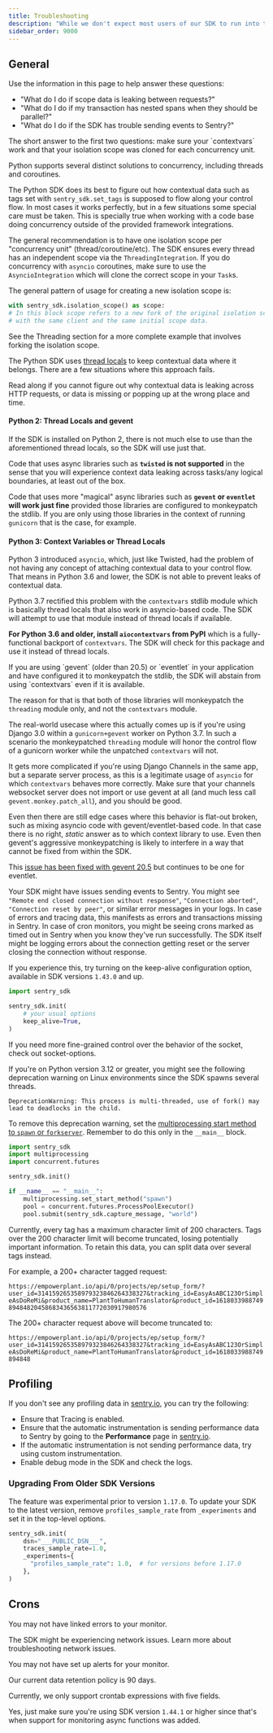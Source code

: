 ```yaml
---
title: Troubleshooting
description: "While we don't expect most users of our SDK to run into these issues, we document edge cases here."
sidebar_order: 9000
---
```


## General

Use the information in this page to help answer these questions:

- "What do I do if scope data is leaking between requests?"
- "What do I do if my transaction has nested spans when they should be parallel?"
- "What do I do if the SDK has trouble sending events to Sentry?"

<Expandable title="Addressing Concurrency Issues">
  The short answer to the first two questions: make sure your `contextvars` work and
  that your isolation scope was cloned for each concurrency unit.

  Python supports several distinct solutions to concurrency, including threads and
  coroutines.

  The Python SDK does its best to figure out how contextual data such as tags set
  with `sentry_sdk.set_tags` is supposed to flow along your control flow. In most
  cases it works perfectly, but in a few situations some special care must be
  taken. This is specially true when working with a code base doing concurrency
  outside of the provided framework integrations.

  The general recommendation is to have one isolation scope per "concurrency unit"
  (thread/coroutine/etc). The SDK ensures every thread has an independent scope via the `ThreadingIntegration`.
  If you do concurrency with `asyncio` coroutines, make sure to use the `AsyncioIntegration`
  which will clone the correct scope in your `Task`s.

  The general pattern of usage for creating a new isolation scope is:

  ```python
  with sentry_sdk.isolation_scope() as scope:
  # In this block scope refers to a new fork of the original isolation scope,
  # with the same client and the same initial scope data.
  ```

  See the <PlatformLink to="/integrations/default-integrations/#threading">Threading</PlatformLink> section
  for a more complete example that involves forking the isolation scope.
</Expandable>

<Expandable title="Context Variables vs Thread Locals">

  The Python SDK uses [thread locals](https://docs.python.org/3/library/threading.html#thread-local-data) to
  keep contextual data where it belongs. There are a few situations where this
  approach fails.

  Read along if you cannot figure out why contextual data is leaking across HTTP
  requests, or data is missing or popping up at the wrong place and time.

#### Python 2: Thread Locals and gevent

  If the SDK is installed on Python 2, there is not much else to use than the
  aforementioned thread locals, so the SDK will use just that.

  Code that uses async libraries such as **`twisted` is not supported** in the
  sense that you will experience context data leaking across tasks/any logical
  boundaries, at least out of the box.

  Code that uses more "magical" async libraries such as **`gevent` or `eventlet`
  will work just fine** provided those libraries are configured to monkeypatch
  the stdlib. If you are only using those libraries in the context of running
  `gunicorn` that is the case, for example.

#### Python 3: Context Variables or Thread Locals

  Python 3 introduced `asyncio`, which, just like Twisted, had the problem of not
  having any concept of attaching contextual data to your control flow. That
  means in Python 3.6 and lower, the SDK is not able to prevent leaks of
  contextual data.

  Python 3.7 rectified this problem with the `contextvars` stdlib module which is
  basically thread locals that also work in asyncio-based code. The SDK will
  attempt to use that module instead of thread locals if available.

  **For Python 3.6 and older, install `aiocontextvars` from PyPI** which is a
  fully-functional backport of `contextvars`. The SDK will check for this package
  and use it instead of thread locals.

</Expandable>

<Expandable title="Context Variables vs gevent/eventlet">
  If you are using `gevent` (older than 20.5) or `eventlet` in your application and
  have configured it to monkeypatch the stdlib, the SDK will abstain from using
  `contextvars` even if it is available.

  The reason for that is that both of those libraries will monkeypatch the
  `threading` module only, and not the `contextvars` module.

  The real-world usecase where this actually comes up is if you're using Django
  3.0 within a `gunicorn+gevent` worker on Python 3.7. In such a scenario the
  monkeypatched `threading` module will honor the control flow of a gunicorn
  worker while the unpatched `contextvars` will not.

  It gets more complicated if you're using Django Channels in the same app, but a
  separate server process, as this is a legitimate usage of `asyncio` for which
  `contextvars` behaves more correctly. Make sure that your channels websocket
  server does not import or use gevent at all (and much less call
  `gevent.monkey.patch_all`), and you should be good.

  Even then there are still edge cases where this behavior is flat-out broken,
  such as mixing asyncio code with gevent/eventlet-based code. In that case there
  is no right, _static_ answer as to which context library to use. Even then
  gevent's aggressive monkeypatching is likely to interfere in a way that cannot
  be fixed from within the SDK.

  This [issue has been fixed with gevent 20.5](https://github.com/gevent/gevent/issues/1407) but continues to be one for
  eventlet.
</Expandable>

<Expandable title="Network Issues">

Your SDK might have issues sending events to Sentry. You might see
`"Remote end closed connection without response"`, `"Connection aborted"`,
`"Connection reset by peer"`, or similar error messages in your logs.
In case of errors and tracing data, this manifests as errors and transactions
missing in Sentry. In case of cron monitors, you might be seeing crons
marked as timed out in Sentry when you know they've run successfully. The SDK
itself might be logging errors about the connection getting reset or the
server closing the connection without response.

If you experience this, try turning on the <PlatformLink to="/configuration/options/#keep-alive">keep-alive</PlatformLink> configuration option, available in SDK
versions `1.43.0` and up.

```python
import sentry_sdk

sentry_sdk.init(
    # your usual options
    keep_alive=True,
)
```

If you need more fine-grained control over the behavior of the socket, check out
<PlatformLink to="/configuration/options/#socket-options">socket-options</PlatformLink>.
</Expandable>

<Expandable title="Multiprocessing deprecation after Python 3.12">

If you're on Python version 3.12 or greater, you might see the following deprecation warning on Linux environments since the SDK spawns several threads.

```
DeprecationWarning: This process is multi-threaded, use of fork() may lead to deadlocks in the child.
```

To remove this deprecation warning, set the [multiprocessing start method to `spawn` or `forkserver`](https://docs.python.org/3.14/library/multiprocessing.html#contexts-and-start-methods).
Remember to do this only in the `__main__` block.

```python
import sentry_sdk
import multiprocessing
import concurrent.futures

sentry_sdk.init()

if __name__ == "__main__":
    multiprocessing.set_start_method("spawn")
    pool = concurrent.futures.ProcessPoolExecutor()
    pool.submit(sentry_sdk.capture_message, "world")
```
</Expandable>

<Expandable title="Why was my tag value truncated?">

  Currently, every tag has a maximum character limit of 200 characters. Tags over the 200 character limit will become truncated, losing potentially important information. To retain this data, you can split data over several tags instead.

  For example, a 200+ character tagged request:

  `https://empowerplant.io/api/0/projects/ep/setup_form/?user_id=314159265358979323846264338327&tracking_id=EasyAsABC123OrSimpleAsDoReMi&product_name=PlantToHumanTranslator&product_id=161803398874989484820458683436563811772030917980576`

  The 200+ character request above will become truncated to:

  `https://empowerplant.io/api/0/projects/ep/setup_form/?user_id=314159265358979323846264338327&tracking_id=EasyAsABC123OrSimpleAsDoReMi&product_name=PlantToHumanTranslator&product_id=1618033988749894848`

  <PlatformContent includePath="performance/control-data-truncation" />

</Expandable>


## Profiling

<Expandable title="Why am I not seeing any profiling data?">

If you don't see any profiling data in [sentry.io](https://sentry.io), you can try the following:

- Ensure that <PlatformLink to="/tracing/">Tracing is enabled</PlatformLink>.
- Ensure that the automatic instrumentation is sending performance data to Sentry by going to the **Performance** page in [sentry.io](https://sentry.io).
- If the automatic instrumentation is not sending performance data, try using <PlatformLink to="/tracing/instrumentation/custom-instrumentation">custom instrumentation</PlatformLink>.
- Enable <PlatformLink to="/configuration/options/#debug">debug mode</PlatformLink> in the SDK and check the logs.

### Upgrading From Older SDK Versions

The feature was experimental prior to version `1.17.0`. To update your SDK to the latest version, remove `profiles_sample_rate` from `_experiments` and set it in the top-level options.

```python
sentry_sdk.init(
    dsn="___PUBLIC_DSN___",
    traces_sample_rate=1.0,
    _experiments={
      "profiles_sample_rate": 1.0,  # for versions before 1.17.0
    },
)
```
</Expandable>


## Crons

<PlatformContent includePath="crons/troubleshooting" />

<Expandable title="Why aren't recurring job errors showing up on my monitor details page?">

  You may not have <PlatformLink to="/crons/#connecting-errors-to-cron-monitors">linked errors to your monitor</PlatformLink>.

</Expandable>

<Expandable title="Why are my monitors showing up as failed?">

  The SDK might be experiencing network issues. Learn more about <PlatformLink to="/troubleshooting/#network-issues">troubleshooting network issues</PlatformLink>.

</Expandable>

<Expandable title="Why am I not receiving alerts when my monitor fails?">

  You may not have <PlatformLink to="/crons/#alerts">set up alerts for your monitor</PlatformLink>.

</Expandable>

<Expandable title="What is the crons data retention policy for check-ins?">

  Our current data retention policy is 90 days.

</Expandable>

<Expandable title="Do you support a monitor schedule with a six-field crontab expression?">

  Currently, we only support crontab expressions with five fields.

</Expandable>

<Expandable title="Can I monitor async tasks as well?">

  Yes, just make sure you're using SDK version `1.44.1` or higher since that's when support for monitoring async functions was added.

</Expandable>
